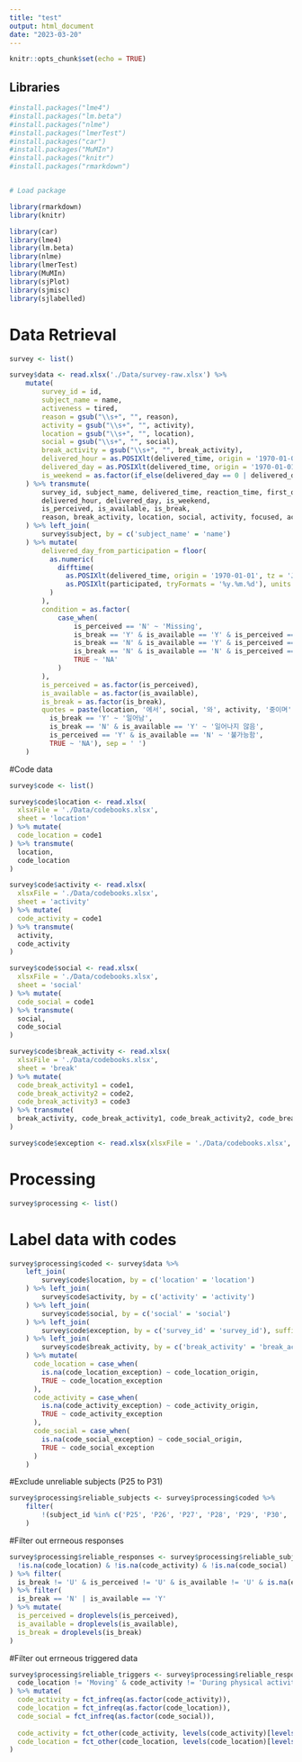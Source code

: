 ```yaml
---
title: "test"
output: html_document
date: "2023-03-20"
---
```


```r
knitr::opts_chunk$set(echo = TRUE)
```


## Libraries
```r
#install.packages("lme4")
#install.packages("lm.beta")
#install.packages("nlme")
#install.packages("lmerTest")
#install.packages("car")
#install.packages("MuMIn")
#install.packages("knitr")
#install.packages("rmarkdown")


# Load package

library(rmarkdown)
library(knitr)

library(car)
library(lme4)
library(lm.beta)
library(nlme)
library(lmerTest)
library(MuMIn)
library(sjPlot)
library(sjmisc)
library(sjlabelled)


```

# Data Retrieval
```r
survey <- list()

```



```r

survey$data <- read.xlsx('./Data/survey-raw.xlsx') %>%
    mutate(
        survey_id = id,
        subject_name = name,
        activeness = tired,
        reason = gsub("\\s+", "", reason),
        activity = gsub("\\s+", "", activity),
        location = gsub("\\s+", "", location),
        social = gsub("\\s+", "", social),
        break_activity = gsub("\\s+", "", break_activity),
        delivered_hour = as.POSIXlt(delivered_time, origin = '1970-01-01', tz = 'Japan')$hour,
        delivered_day = as.POSIXlt(delivered_time, origin = '1970-01-01', tz = 'Japan')$wday,
        is_weekend = as.factor(if_else(delivered_day == 0 | delivered_day == 6, 'Y', 'N'))
    ) %>% transmute(
        survey_id, subject_name, delivered_time, reaction_time, first_question_time, response_time, 
        delivered_hour, delivered_day, is_weekend,
        is_perceived, is_available, is_break, 
        reason, break_activity, location, social, activity, focused, activeness
    ) %>% left_join(
        survey$subject, by = c('subject_name' = 'name')
    ) %>% mutate(
        delivered_day_from_participation = floor(
          as.numeric(
            difftime(
              as.POSIXlt(delivered_time, origin = '1970-01-01', tz = 'Japan'), 
              as.POSIXlt(participated, tryFormats = '%y.%m.%d'), units = 'days')
          )
        ),
        condition = as.factor(
            case_when(
                is_perceived == 'N' ~ 'Missing',
                is_break == 'Y' & is_available == 'Y' & is_perceived == 'Y' ~ 'Active breaks',
                is_break == 'N' & is_available == 'Y' & is_perceived == 'Y' ~ 'Keeping sedentary',
                is_break == 'N' & is_available == 'N' & is_perceived == 'Y' ~ 'Unavailable',
                TRUE ~ 'NA'
            )
        ),
        is_perceived = as.factor(is_perceived),
        is_available = as.factor(is_available),
        is_break = as.factor(is_break),
        quotes = paste(location, '에서', social, '와', activity, '중이며',  reason, '때문에', case_when(
          is_break == 'Y' ~ '일어남',
          is_break == 'N' & is_available == 'Y' ~ '일어나지 않음',
          is_perceived == 'Y' & is_available == 'N' ~ '불가능함',
          TRUE ~ 'NA'), sep = ' ')
    )

```

#Code data 

```r

survey$code <- list()

survey$code$location <- read.xlsx(
  xlsxFile = './Data/codebooks.xlsx', 
  sheet = 'location'
) %>% mutate(
  code_location = code1
) %>% transmute(
  location, 
  code_location
)

survey$code$activity <- read.xlsx(
  xlsxFile = './Data/codebooks.xlsx', 
  sheet = 'activity'
) %>% mutate(
  code_activity = code1
) %>% transmute(
  activity, 
  code_activity
)

survey$code$social <- read.xlsx(
  xlsxFile = './Data/codebooks.xlsx', 
  sheet = 'social'
) %>% mutate(
  code_social = code1
) %>% transmute(
  social, 
  code_social
)

survey$code$break_activity <- read.xlsx(
  xlsxFile = './Data/codebooks.xlsx',
  sheet = 'break'
) %>% mutate(
  code_break_activity1 = code1,
  code_break_activity2 = code2,
  code_break_activity3 = code3
) %>% transmute(
  break_activity, code_break_activity1, code_break_activity2, code_break_activity3
)

survey$code$exception <- read.xlsx(xlsxFile = './Data/codebooks.xlsx', sheet = 'exception')

```

# Processing
```r
survey$processing <- list()

```


# Label data with codes
```r
survey$processing$coded <- survey$data %>%
    left_join(
        survey$code$location, by = c('location' = 'location')
    ) %>% left_join(
        survey$code$activity, by = c('activity' = 'activity')
    ) %>% left_join(
        survey$code$social, by = c('social' = 'social')
    ) %>% left_join(
        survey$code$exception, by = c('survey_id' = 'survey_id'), suffix = c('_origin', '_exception')
    ) %>% left_join(
        survey$code$break_activity, by = c('break_activity' = 'break_activity')
    ) %>% mutate(
      code_location = case_when(
        is.na(code_location_exception) ~ code_location_origin,
        TRUE ~ code_location_exception
      ),
      code_activity = case_when(
        is.na(code_activity_exception) ~ code_activity_origin,
        TRUE ~ code_activity_exception
      ),
      code_social = case_when(
        is.na(code_social_exception) ~ code_social_origin,
        TRUE ~ code_social_exception
      )
    )

```

#Exclude unreliable subjects (P25 to P31)

```r
survey$processing$reliable_subjects <- survey$processing$coded %>%
    filter(
        !(subject_id %in% c('P25', 'P26', 'P27', 'P28', 'P29', 'P30', 'P31'))
    )
```

#Filter out errneous responses


```r
survey$processing$reliable_responses <- survey$processing$reliable_subjects %>% filter(
  !is.na(code_location) & !is.na(code_activity) & !is.na(code_social)
) %>% filter(
  is_break != 'U' & is_perceived != 'U' & is_available != 'U' & is.na(exclude)
) %>% filter(
  is_break == 'N' | is_available == 'Y'
) %>% mutate(
  is_perceived = droplevels(is_perceived),
  is_available = droplevels(is_available),
  is_break = droplevels(is_break)
)
```

#Filter out errneous triggered data


```r
survey$processing$reliable_triggers <- survey$processing$reliable_responses %>% filter(
  code_location != 'Moving' & code_activity != 'During physical activity'
) %>% mutate(
  code_activity = fct_infreq(as.factor(code_activity)),
  code_location = fct_infreq(as.factor(code_location)),
  code_social = fct_infreq(as.factor(code_social)),
  
  code_activity = fct_other(code_activity, levels(code_activity)[levels(code_activity) != 'Other']),
  code_location = fct_other(code_location, levels(code_location)[levels(code_location) != 'Other'])
)

```

